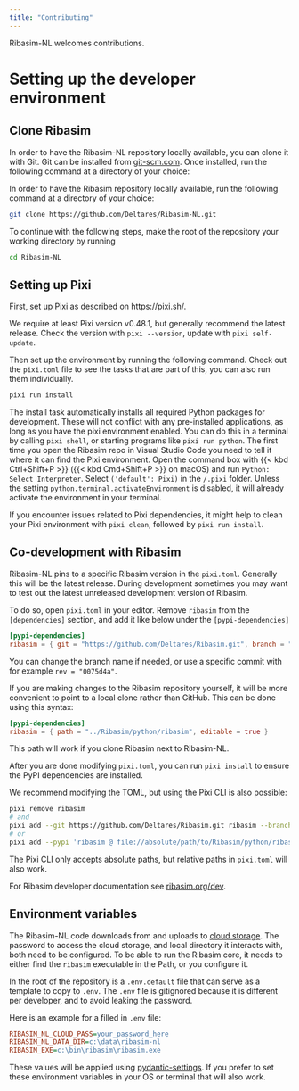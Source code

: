 ```yaml
---
title: "Contributing"
---
```


Ribasim-NL welcomes contributions.

# Setting up the developer environment

## Clone Ribasim

In order to have the Ribasim-NL repository locally available, you can clone it with Git.
Git can be installed from [git-scm.com](https://git-scm.com/downloads).
Once installed, run the following command at a directory of your choice:

In order to have the Ribasim repository locally available, run the following command at a directory of your choice:

```sh
git clone https://github.com/Deltares/Ribasim-NL.git
```

To continue with the following steps, make the root of the repository your working directory by running

```sh
cd Ribasim-NL
```

## Setting up Pixi

First, set up Pixi as described on https://pixi.sh/.

We require at least Pixi version v0.48.1, but generally recommend the latest release.
Check the version with `pixi --version`, update with `pixi self-update`.

Then set up the environment by running the following command.
Check out the `pixi.toml` file to see the tasks that are part of this, you can also run them individually.

```sh
pixi run install
```

The install task automatically installs all required Python packages for development.
These will not conflict with any pre-installed applications, as long as you have the pixi environment enabled.
You can do this in a terminal by calling `pixi shell`, or starting programs like `pixi run python`.
The first time you open the Ribasim repo in Visual Studio Code you need to tell it where it can find the Pixi environment.
Open the command box with {{< kbd Ctrl+Shift+P >}} ({{< kbd Cmd+Shift+P >}} on macOS) and run `Python: Select Interpreter`.
Select `('default': Pixi)` in the `/.pixi` folder.
Unless the setting `python.terminal.activateEnvironment` is disabled, it will already activate the environment in your terminal.

If you encounter issues related to Pixi dependencies, it might help to clean your Pixi environment with `pixi clean`, followed by `pixi run install`.

## Co-development with Ribasim

Ribasim-NL pins to a specific Ribasim version in the `pixi.toml`.
Generally this will be the latest release.
During development sometimes you may want to test out the latest unreleased development version of Ribasim.

To do so, open `pixi.toml` in your editor.
Remove `ribasim` from the `[dependencies]` section, and add it like below under the `[pypi-dependencies]`

```toml
[pypi-dependencies]
ribasim = { git = "https://github.com/Deltares/Ribasim.git", branch = "main", subdirectory = "python/ribasim" }
```

You can change the branch name if needed, or use a specific commit with for example `rev = "0075d4a"`.

If you are making changes to the Ribasim repository yourself, it will be more convenient to point to a local clone rather than GitHub.
This can be done using this syntax:

```toml
[pypi-dependencies]
ribasim = { path = "../Ribasim/python/ribasim", editable = true }
```

This path will work if you clone Ribasim next to Ribasim-NL.

After you are done modifying `pixi.toml`, you can run `pixi install` to ensure the PyPI dependencies are installed.

We recommend modifying the TOML, but using the Pixi CLI is also possible:

```sh
pixi remove ribasim
# and
pixi add --git https://github.com/Deltares/Ribasim.git ribasim --branch main --pypi --subdir python/ribasim
# or
pixi add --pypi 'ribasim @ file://absolute/path/to/Ribasim/python/ribasim' --editable
```

The Pixi CLI only accepts absolute paths, but relative paths in `pixi.toml` will also work.

For Ribasim developer documentation see [ribasim.org/dev](https://ribasim.org/dev/).

## Environment variables {#sec-environment-variables}

The Ribasim-NL code downloads from and uploads to [cloud storage](/cloudstorage.qmd).
The password to access the cloud storage, and local directory it interacts with, both need to be configured.
To be able to run the Ribasim core, it needs to either find the `ribasim` executable in the Path, or you configure it.

In the root of the repository is a `.env.default` file that can serve as a template to copy to `.env`.
The `.env` file is gitignored because it is different per developer, and to avoid leaking the password.

Here is an example for a filled in `.env` file:

```ini
RIBASIM_NL_CLOUD_PASS=your_password_here
RIBASIM_NL_DATA_DIR=c:\data\ribasim-nl
RIBASIM_EXE=c:\bin\ribasim\ribasim.exe
```

These values will be applied using [pydantic-settings](https://docs.pydantic.dev/latest/concepts/pydantic_settings/).
If you prefer to set these environment variables in your OS or terminal that will also work.
